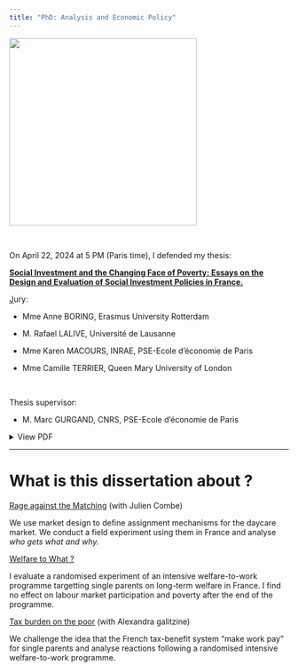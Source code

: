 ```yaml
---
title: "PhD: Analysis and Economic Policy"
---
```


![](images/PSE_EHESS.png){fig-align="center" width="338"}

 

On April 22, 2024 at 5 PM (Paris time), I defended my thesis:

[**Social Investment and the Changing Face of Poverty: Essays on the Design and Evaluation of Social Investment Policies in France.**]{.underline}

[J]{.underline}ury:

-   Mme Anne BORING, Erasmus University Rotterdam

-   M. Rafael LALIVE, Université de Lausanne

-   Mme Karen MACOURS, INRAE, PSE-Ecole d’économie de Paris

-   Mme Camille TERRIER, Queen Mary University of London

 

Thesis supervisor:

-   M. Marc GURGAND, CNRS, PSE-Ecole d’économie de Paris

<details>

<summary>View PDF</summary>

::: raw
`<iframe class="pdf-viewer" src="/Publications/pdfs/`{=html}PhD_Dissertation_AHeimRoot.pdf`"`{=html}

`style="width:100%; height:800px;" frameborder="0">`{=html}

</iframe>
:::

<a href=https://theses.fr/api/v1/document/2024EHES0027" target="_blank">Open PDF in new tab</a>

</details>

------------------------------------------------------------------------

# What is this dissertation about ?

[Rage against the Matching](https://www.dropbox.com/scl/fi/7r9c1lglfu04naqnbad4c/CombeHeim2024.pdf?rlkey=44rkwhus5nwj9kjq0gn0l4w9b&dl=0 "Rage against the Matching: Fairness and inequalities in a market design experiment in France") (with Julien Combe)

We use market design to define assignment mechanisms for the daycare market. We conduct a field experiment using them in France and analyse *who gets what and why.*

[Welfare to What ?](https://www.dropbox.com/scl/fi/8jmyo6vvo4sk8o2ru09tw/Heim2024.pdf?rlkey=3cq7y8o84npws5cmdm2pgfsbx&dl=0 "Welfare to what ? Experimental evaluation of an activation programme for single mothers in poverty in France")

I evaluate a randomised experiment of an intensive welfare-to-work programme targetting single parents on long-term welfare in France. I find no effect on labour market participation and poverty after the end of the programme.

[Tax burden on the poor](https://www.dropbox.com/scl/fi/xdhov425ez5n1jcxl053r/GalitzineHeim2024.pdf?rlkey=pdun971icjt4biq7ikwrm2ji1&dl=0 "Tax burden on the poor: Single mothers’ optimisation behaviours following an experimental activation programme in France") (with Alexandra galitzine)

We challenge the idea that the French tax-benefit system "make work pay" for single parents and analyse reactions following a randomised intensive welfare-to-work programme.

 
